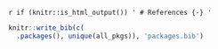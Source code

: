 `r if (knitr::is_html_output()) '
# References {-}
'`

```r
knitr::write_bib(c(
  .packages(), unique(all_pkgs)), 'packages.bib')
```